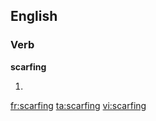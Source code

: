 ==English==

===Verb===
'''scarfing'''

# {{To create marks on ones neck, so that they must wear a scarf to cover it up}}

[[fr:scarfing]]
[[ta:scarfing]]
[[vi:scarfing]]